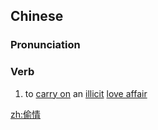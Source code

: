 ==Chinese==
{{zh-forms}}

===Pronunciation===
{{zh-pron
|m=tōuqíng
|c=tau1 cing4
|mn=qz,xm,zz:thau-chêng
|cat=v
}}

===Verb===
{{zh-verb}}

# to [[carry on]] an [[illicit]] [[love affair]]

[[zh:偷情]]